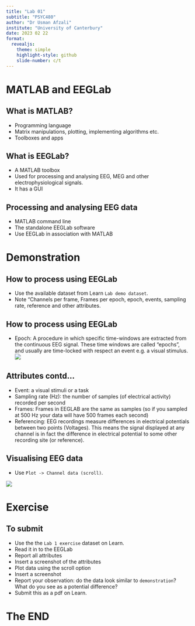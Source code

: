 ```yaml
---
title: "Lab 01"
subtitle: "PSYC480"
author: "Dr Usman Afzali"
institute: "University of Canterbury"
date: 2023 02 22
format: 
  revealjs:
    theme: simple
    highlight-style: github
    slide-number: c/t
---
```


# MATLAB and EEGLab {background-color=orange}

## What is MATLAB? {background-color=#346bc8}

-   Programming language
-   Matrix manipulations, plotting, implementing algorithms etc.
-   Toolboxes and apps

## What is EEGLab? {background-color=#346bc8}

-   A MATLAB toolbox
-   Used for processing and analysing EEG, MEG and other electrophysiological signals.
-   It has a GUI

## Processing and analysing EEG data {background-color=#346bc8}

-   MATLAB command line
-   The standalone EEGLab software
-   Use EEGLab in association with MATLAB

# Demonstration {background-color=orange}

## How to process using EEGLab {background-color=#346bc8}

-   Use the available dataset from Learn `Lab demo dataset`.
-   Note "Channels per frame, Frames per epoch, epoch, events, sampling rate, reference and other attributes.

## How to process using EEGLab {background-color=#346bc8}

-   Epoch: A procedure in which specific time-windows are extracted from the continuous EEG signal. These time windows are called “epochs”, and usually are time-locked with respect an event e.g. a visual stimulus.
![](/figs/Figure 9.png)

## Attributes contd... {background-color=#346bc8}
-   Event: a visual stimuli or a task
-   Sampling rate (Hz): the number of samples (of electrical activity) recorded per second
-   Frames: Frames in EEGLAB are the same as samples (so if you sampled at 500 Hz your data will have 500 frames each second)
-   Referencing: EEG recordings measure differences in electrical potentials between two points (Voltages). This means the signal displayed at any channel is in fact the difference in electrical potential to some other recording site (or reference). 


## Visualising EEG data {background-color=#346bc8}

-   Use `Plot -> Channel data (scroll)`.

![](/figs/eeg1.png)

# Exercise {background-color=orange}

## To submit {background-color=#346bc8}

-   Use the the `Lab 1 exercise` dataset on Learn.
-   Read it in to the EEGLab
-   Report all attributes
-   Insert a screenshot of the attributes
-   Plot data using the scroll option
-   Insert a screenshot
-   Report your observation: do the data look similar to `demonstration`? What do you see as a potential difference?
-   Submit this as a pdf on Learn.

# The END {background-color=orange}

